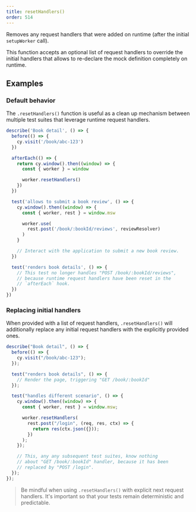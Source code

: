 ```yaml
---
title: resetHandlers()
order: 514
---
```


Removes any request handlers that were added on runtime (after the initial `setupWorker` call).

This function accepts an optional list of request handlers to override the initial handlers that allows to re-declare the mock definition completely on runtime.

## Examples

### Default behavior

The `.resetHandlers()` function is useful as a clean up mechanism between multiple test suites that leverage runtime request handlers.

```js showLineNumbers focusedLines=10
describe('Book detail', () => {
  before(() => {
    cy.visit('/book/abc-123')
  })

  afterEach(() => {
    return cy.window().then((window) => {
      const { worker } = window

      worker.resetHandlers()
    })
  })

  test('allows to submit a book review', () => {
    cy.window().then((window) => {
      const { worker, rest } = window.msw

      worker.use(
        rest.post('/book/:bookId/reviews', reviewResolver)
      )
    }

    // Interact with the application to submit a new book review.
  })

  test('renders book details', () => {
    // This test no longer handles "POST /book/:bookId/reviews",
    // because runtime request handlers have been reset in the
    // `afterEach` hook.
  })
})
```

### Replacing initial handlers

When provided with a list of request handlers, `.resetHandlers()` will additionally replace any initial request handlers with the explicitly provided ones.

```js showLineNumbers focusedLines=14-18
describe("Book detail", () => {
  before(() => {
    cy.visit("/book/abc-123");
  });

  test("renders book details", () => {
    // Render the page, triggering "GET /book/:bookId"
  });

  test("handles different scenario", () => {
    cy.window().then((window) => {
      const { worker, rest } = window.msw;

      worker.resetHandlers(
        rest.post("/login", (req, res, ctx) => {
          return res(ctx.json({}));
        })
      );
    });

    // This, any any subsequent test suites, know nothing
    // about "GET /book/:bookId" handler, because it has been
    // replaced by "POST /login".
  });
});
```

> Be mindful when using `.resetHandlers()` with explicit next request handlers. It's important so that your tests remain deterministic and predictable.
